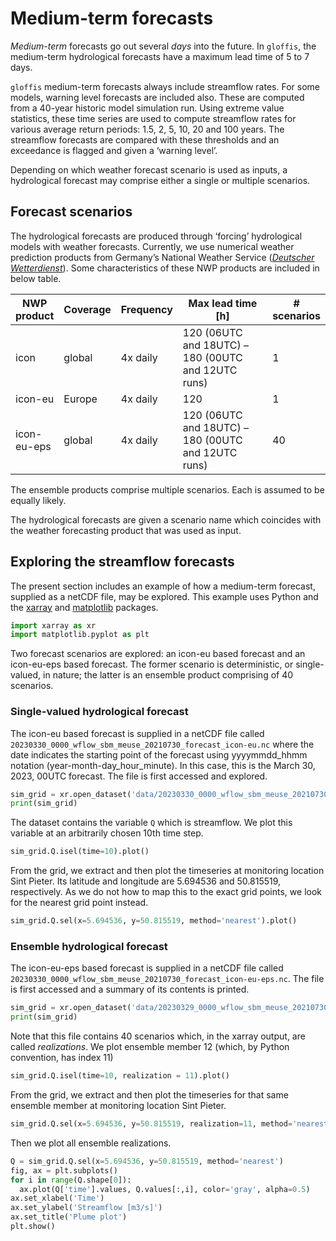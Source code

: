 # Medium-term forecasts {#sec-medium-term-forecasts}

*Medium-term* forecasts go out several *days* into the future. In `gloffis`, the medium-term hydrological forecasts have a maximum lead time of 5 to 7 days. 

`gloffis` medium-term forecasts always include streamflow rates. For some models, warning level forecasts are included also. These are computed from a 40-year historic model simulation run. Using extreme value statistics, these time series are used to compute streamflow rates for various average return periods: 1.5, 2, 5, 10, 20 and 100 years. The streamflow forecasts are compared with these thresholds and an exceedance is flagged and given a 'warning level'.

Depending on which weather forecast scenario is used as inputs, a hydrological forecast may comprise either a single or multiple scenarios.

## Forecast scenarios
The hydrological forecasts are produced through 'forcing' hydrological models with weather forecasts. Currently, we use numerical weather prediction products from Germany's National Weather Service ([*Deutscher Wetterdienst*](https://www.dwd.de/en)). Some characteristics of these NWP products are included in below table.

| NWP product | Coverage | Frequency | Max lead time [h]                                  | # scenarios |
|-------------|----------|-----------|----------------------------------------------------|-------------|
| icon        | global   | 4x daily  | 120 (06UTC and 18UTC) – 180 (00UTC and 12UTC runs) | 1           |
| icon-eu     | Europe   | 4x daily  | 120                                                | 1           |
| icon-eu-eps | global   | 4x daily  | 120 (06UTC and 18UTC) – 180 (00UTC and 12UTC runs) | 40          |

The ensemble products comprise multiple scenarios. Each is assumed to be equally likely.

The hydrological forecasts are given a scenario name which coincides with the weather forecasting product that was used as input.

## Exploring the streamflow forecasts

The present section includes an example of how a medium-term forecast, supplied as a netCDF file, may be explored. This example uses Python and the [xarray](https://docs.xarray.dev/) and [matplotlib](https://matplotlib.org) packages.

```python
import xarray as xr
import matplotlib.pyplot as plt
```

Two forecast scenarios are explored: an icon-eu based forecast and an icon-eu-eps based forecast. The former scenario is deterministic, or single-valued, in nature; the latter is an ensemble product comprising of 40 scenarios.

### Single-valued hydrological forecast
The icon-eu based forecast is supplied in a netCDF file called `20230330_0000_wflow_sbm_meuse_20210730_forecast_icon-eu.nc` where the date indicates the starting point of the forecast using yyyymmdd_hhmm notation (year-month-day_hour_minute). In this case, this is the March 30, 2023, 00UTC forecast. The file is first accessed and explored.

```python
sim_grid = xr.open_dataset('data/20230330_0000_wflow_sbm_meuse_20210730_forecast_icon-eu.nc', mask_and_scale=True)
print(sim_grid)
```

The dataset contains the variable `Q` which is streamflow. We plot this variable at an arbitrarily chosen 10th time step.

```python
sim_grid.Q.isel(time=10).plot()
```

From the grid, we extract and then plot the timeseries at monitoring location Sint Pieter. Its latitude and longitude are 5.694536 and 50.815519, respectively. As we do not how to map this to the exact grid points, we look for the nearest grid point instead.

```python
sim_grid.Q.sel(x=5.694536, y=50.815519, method='nearest').plot()
```

### Ensemble hydrological forecast

The icon-eu-eps based forecast is supplied in a netCDF file called `20230330_0000_wflow_sbm_meuse_20210730_forecast_icon-eu-eps.nc`. The file is first accessed and a summary of its contents is printed.

```python
sim_grid = xr.open_dataset('data/20230329_0000_wflow_sbm_meuse_20210730_forecast_icon-eu-eps.nc', mask_and_scale=True)
print(sim_grid)
```

Note that this file contains 40 scenarios which, in the xarray output, are called *realizations*. We plot ensemble member 12 (which, by Python convention, has index 11)

```python
sim_grid.Q.isel(time=10, realization = 11).plot()
```

From the grid, we extract and then plot the timeseries for that same ensemble member at monitoring location Sint Pieter.

```python
sim_grid.Q.sel(x=5.694536, y=50.815519, realization=11, method='nearest').plot()
```

Then we plot all ensemble realizations.

```python
Q = sim_grid.Q.sel(x=5.694536, y=50.815519, method='nearest')
fig, ax = plt.subplots()
for i in range(Q.shape[0]):
  ax.plot(Q['time'].values, Q.values[:,i], color='gray', alpha=0.5)
ax.set_xlabel('Time')
ax.set_ylabel('Streamflow [m3/s]')
ax.set_title('Plume plot')
plt.show()
```

